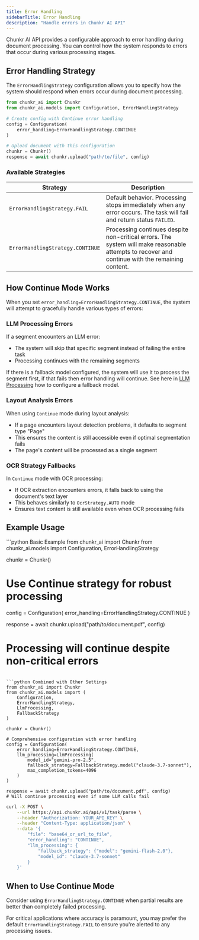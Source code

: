 ```yaml
---
title: Error Handling
sidebarTitle: Error Handling
description: "Handle errors in Chunkr AI API"
---
```


Chunkr AI API provides a configurable approach to error handling during document processing. 
You can control how the system responds to errors that occur during various processing stages.

## Error Handling Strategy

The `ErrorHandlingStrategy` configuration allows you to specify how the system should respond when errors occur during document processing.

```python
from chunkr_ai import Chunkr
from chunkr_ai.models import Configuration, ErrorHandlingStrategy

# Create config with Continue error handling
config = Configuration(
    error_handling=ErrorHandlingStrategy.CONTINUE
)

# Upload document with this configuration
chunkr = Chunkr()
response = await chunkr.upload("path/to/file", config)
```

### Available Strategies

| Strategy | Description |
|----------|-------------|
| `ErrorHandlingStrategy.FAIL` | Default behavior. Processing stops immediately when any error occurs. The task will fail and return status `FAILED`. |
| `ErrorHandlingStrategy.CONTINUE` | Processing continues despite non-critical errors. The system will make reasonable attempts to recover and continue with the remaining content. |

## How Continue Mode Works

When you set `error_handling=ErrorHandlingStrategy.CONTINUE`, the system will attempt to gracefully handle various types of errors:

### LLM Processing Errors

If a segment encounters an LLM error:
- The system will skip that specific segment instead of failing the entire task
- Processing continues with the remaining segments

If there is a fallback model configured, the system will use it to process the segment first, if that fails then error handling will continue.
See here in [LLM Processing](/docs/features/llm-processing) how to configure a fallback model.

### Layout Analysis Errors

When using `Continue` mode during layout analysis:
- If a page encounters layout detection problems, it defaults to segment type "Page"
- This ensures the content is still accessible even if optimal segmentation fails
- The page's content will be processed as a single segment

### OCR Strategy Fallbacks

In `Continue` mode with OCR processing:
- If OCR extraction encounters errors, it falls back to using the document's text layer
- This behaves similarly to `OcrStrategy.AUTO` mode
- Ensures text content is still available even when OCR processing fails

## Example Usage

<CodeGroup>
```python Basic Example
from chunkr_ai import Chunkr
from chunkr_ai.models import Configuration, ErrorHandlingStrategy

chunkr = Chunkr()

# Use Continue strategy for robust processing
config = Configuration(
    error_handling=ErrorHandlingStrategy.CONTINUE
)

response = await chunkr.upload("path/to/document.pdf", config)
# Processing will continue despite non-critical errors
```

```python Combined with Other Settings
from chunkr_ai import Chunkr
from chunkr_ai.models import (
    Configuration, 
    ErrorHandlingStrategy,
    LlmProcessing,
    FallbackStrategy
)

chunkr = Chunkr()

# Comprehensive configuration with error handling
config = Configuration(
    error_handling=ErrorHandlingStrategy.CONTINUE,
    llm_processing=LlmProcessing(
        model_id="gemini-pro-2.5",
        fallback_strategy=FallbackStrategy.model("claude-3.7-sonnet"),
        max_completion_tokens=4096
    )
)

response = await chunkr.upload("path/to/document.pdf", config)
# Will continue processing even if some LLM calls fail
```

```bash cURL
curl -X POST \
    --url https://api.chunkr.ai/api/v1/task/parse \
    --header "Authorization: YOUR_API_KEY" \
    --header "Content-Type: application/json" \
    --data '{
        "file": "base64_or_url_to_file",
        "error_handling": "CONTINUE",
        "llm_processing": {
            "fallback_strategy": {"model": "gemini-flash-2.0"},
            "model_id": "claude-3.7-sonnet"
        }
    }'
```
</CodeGroup>

## When to Use Continue Mode

Consider using `ErrorHandlingStrategy.CONTINUE` when partial results are better than completely failed processing.

For critical applications where accuracy is paramount, you may prefer the default `ErrorHandlingStrategy.FAIL` to ensure you're alerted to any processing issues.